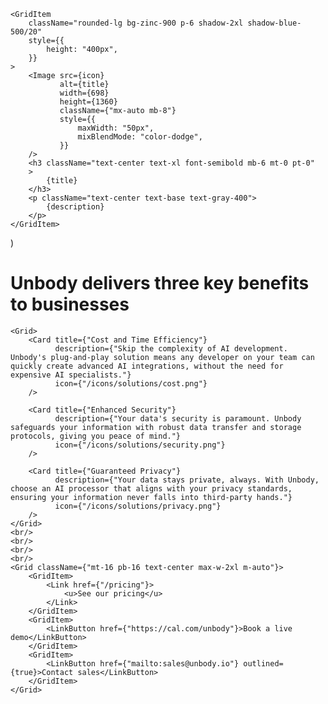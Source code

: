 
    <GridItem
        className="rounded-lg bg-zinc-900 p-6 shadow-2xl shadow-blue-500/20"
        style={{
            height: "400px",
        }}
    >
        <Image src={icon}
               alt={title}
               width={698}
               height={1360}
               className={"mx-auto mb-8"}
               style={{
                   maxWidth: "50px",
                   mixBlendMode: "color-dodge",
               }}
        />
        <h3 className="text-center text-xl font-semibold mb-6 mt-0 pt-0"
        >
            {title}
        </h3>
        <p className="text-center text-base text-gray-400">
            {description}
        </p>
    </GridItem>
)


<div className={"content-container min-h-screen"}>
    <div>
        <h1 className="p-4 lg:p-16 text-4xl font-bold text-center text-neutral-900 dark:text-neutral-100 mb-4">
            Unbody delivers three key benefits to businesses
        </h1>
    </div>

    <Grid>
        <Card title={"Cost and Time Efficiency"}
              description={"Skip the complexity of AI development. Unbody's plug-and-play solution means any developer on your team can quickly create advanced AI integrations, without the need for expensive AI specialists."}
              icon={"/icons/solutions/cost.png"}
        />

        <Card title={"Enhanced Security"}
              description={"Your data's security is paramount. Unbody safeguards your information with robust data transfer and storage protocols, giving you peace of mind."}
              icon={"/icons/solutions/security.png"}
        />

        <Card title={"Guaranteed Privacy"}
              description={"Your data stays private, always. With Unbody, choose an AI processor that aligns with your privacy standards, ensuring your information never falls into third-party hands."}
              icon={"/icons/solutions/privacy.png"}
        />
    </Grid>
    <br/>
    <br/>
    <br/>
    <br/>
    <Grid className={"mt-16 pb-16 text-center max-w-2xl m-auto"}>
        <GridItem>
            <Link href={"/pricing"}>
                <u>See our pricing</u>
            </Link>
        </GridItem>
        <GridItem>
            <LinkButton href={"https://cal.com/unbody"}>Book a live demo</LinkButton>
        </GridItem>
        <GridItem>
            <LinkButton href={"mailto:sales@unbody.io"} outlined={true}>Contact sales</LinkButton>
        </GridItem>
    </Grid>

</div>
